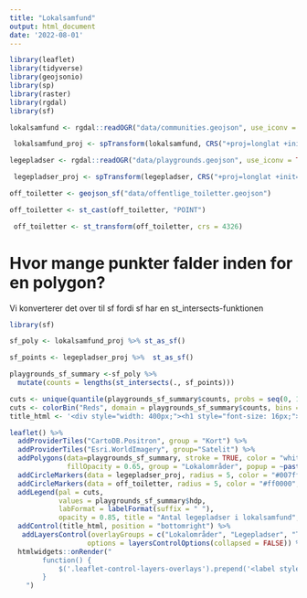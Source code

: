 ```yaml
---
title: "Lokalsamfund"
output: html_document
date: '2022-08-01'
---
```

```r
library(leaflet)
library(tidyverse)
library(geojsonio)
library(sp)
library(raster)
library(rgdal)
library(sf)
```


```r
lokalsamfund <- rgdal::readOGR("data/communities.geojson", use_iconv = TRUE,  encoding = "UTF-8")
```


```r
 lokalsamfund_proj <- spTransform(lokalsamfund, CRS("+proj=longlat +init=epsg:4326 +ellps=WGS84 +datum=WGS84 +no_defs"))
```



```r
legepladser <- rgdal::readOGR("data/playgrounds.geojson", use_iconv = TRUE,  encoding = "UTF-8")
```

```r
 legepladser_proj <- spTransform(legepladser, CRS("+proj=longlat +init=epsg:4326 +ellps=WGS84 +datum=WGS84 +no_defs"))
```


```r

off_toiletter <- geojson_sf("data/offentlige_toiletter.geojson")
```



```r
off_toiletter <- st_cast(off_toiletter, "POINT")
```

```r
 off_toiletter <- st_transform(off_toiletter, crs = 4326)
```





# Hvor mange punkter falder inden for en polygon? 

Vi konverterer det over til sf fordi sf har en st_intersects-funktionen 

```r
library(sf)

sf_poly <- lokalsamfund_proj %>% st_as_sf()

sf_points <- legepladser_proj %>%  st_as_sf()
```



```r
playgrounds_sf_summary <-sf_poly %>% 
  mutate(counts = lengths(st_intersects(., sf_points)))
```



```r
cuts <- unique(quantile(playgrounds_sf_summary$counts, probs = seq(0, 1, 0.2)))
cuts <- colorBin("Reds", domain = playgrounds_sf_summary$counts, bins = cuts)
title_html <- '<div style="width: 400px;"><h1 style="font-size: 16px;">Kommunale legepladser i Aarhus Kommune</h1> <p style="font-size: 12px;"> Baseret på data fra <a href="https://www.opendata.dk/city-of-aarhus/legepladser">Aarhus Kommune</a></p> <p style="font-size: 12px;">Markørene viser hvor legepladserne ligger og farverne angiver hvor mange legepladser, der er inden for et givent lokalområde</div>'

leaflet() %>% 
  addProviderTiles("CartoDB.Positron", group = "Kort") %>% 
  addProviderTiles("Esri.WorldImagery", group="Satelit") %>%
  addPolygons(data=playgrounds_sf_summary, stroke = TRUE, color = "white", weight="", smoothFactor = 0.95, 
              fillOpacity = 0.65, group = "Lokalområder", popup = ~paste0("<b>", playgrounds_sf_summary$distrikt, "</b><p>Antal Legepladser: ", playgrounds_sf_summary$counts, "</p>"), fillColor = ~cuts(playgrounds_sf_summary$counts)) %>% 
  addCircleMarkers(data = legepladser_proj, radius = 5, color = "#007fff", popup = ~paste0("<h1>",lokation, "</h1><p>Adresse: ", adresse, "<p>"), group = "Legepladser") %>%
  addCircleMarkers(data = off_toiletter, radius = 5, color = "#ff0000", popup = ~paste0("<h1>",navn, "</h1><p>Adresse: ", adresse, "<p>Beskrivelsen: ", beskrivelse, "</p>" ), group = "Toiletter") %>% 
  addLegend(pal = cuts, 
            values = playgrounds_sf_summary$hdp,
            labFormat = labelFormat(suffix = " "),
            opacity = 0.85, title = "Antal legepladser i lokalsamfund", position = "bottomleft") %>% 
  addControl(title_html, position = "bottomright") %>% 
   addLayersControl(overlayGroups = c("Lokalområder", "Legepladser", "Toiletter"), baseGroups = c("Kort","Satelit"), 
                   options = layersControlOptions(collapsed = FALSE)) %>% 
  htmlwidgets::onRender("
        function() {
            $('.leaflet-control-layers-overlays').prepend('<label style=\"text-align:center; font-weight:bold;\">Vælg hvad du vil se på markeret på kortet:</label>');
        }
    ")
```




